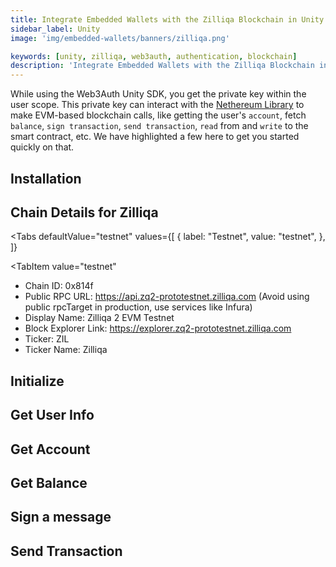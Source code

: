 ```yaml
---
title: Integrate Embedded Wallets with the Zilliqa Blockchain in Unity
sidebar_label: Unity
image: 'img/embedded-wallets/banners/zilliqa.png'

keywords: [unity, zilliqa, web3auth, authentication, blockchain]
description: 'Integrate Embedded Wallets with the Zilliqa Blockchain in Unity | Embedded Wallets'
---
```



<SEO
  title="Integrate Embedded Wallets with the Zilliqa Blockchain in Unity"
  description="Integrate Embedded Wallets with the Zilliqa Blockchain in Unity | Embedded Wallets"
  image="https://docs.metamask.io/img/embedded-wallets/banners/zilliqa.png"
  slug="/embedded-wallets/connect-blockchain/evm/zilliqa/unity"
/>

While using the Web3Auth Unity SDK, you get the private key within the user scope. This private key can interact with the [Nethereum Library](https://nethereum.com/) to make EVM-based blockchain calls, like getting the user's `account`, fetch `balance`, `sign transaction`, `send transaction`, `read` from and `write` to the smart contract, etc. We have highlighted a few here to get you started quickly on that.

## Installation

<InstallationSnippet />

## Chain Details for Zilliqa

<Tabs
 defaultValue="testnet"
  values={[
    { label: "Testnet", value: "testnet", },
  ]}
>
<TabItem
  value="testnet"
>

- Chain ID: 0x814f
- Public RPC URL: https://api.zq2-prototestnet.zilliqa.com (Avoid using public rpcTarget in production, use services like Infura)
- Display Name: Zilliqa 2 EVM Testnet
- Block Explorer Link: https://explorer.zq2-prototestnet.zilliqa.com
- Ticker: ZIL
- Ticker Name: Zilliqa

</TabItem>
</Tabs>

## Initialize

<InitialisationSnippet />

## Get User Info

<UserInfoSnippet />

## Get Account

<GetAccountSnippet />

## Get Balance

<GetBalanceSnippet />

## Sign a message

<SignMessageSnippet />

## Send Transaction

<SendTransactionSnippet />
